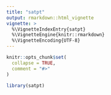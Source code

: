 ```yaml
---
title: "satpt"
output: rmarkdown::html_vignette
vignette: >
  %\VignetteIndexEntry{satpt}
  %\VignetteEngine{knitr::rmarkdown}
  %\VignetteEncoding{UTF-8}
---
```


```r
knitr::opts_chunk$set(
  collapse = TRUE,
  comment = "#>"
)
```

```r
library(satpt)
```
